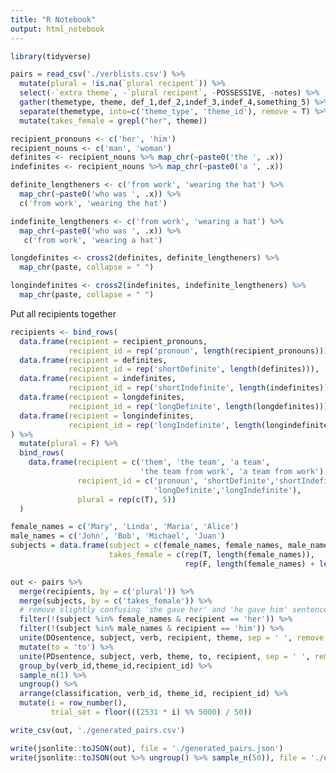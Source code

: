```yaml
---
title: "R Notebook"
output: html_notebook
---
```


```r
library(tidyverse)
```

```r
pairs = read_csv('./verblists.csv') %>%
  mutate(plural = !is.na(`plural recipent`)) %>%
  select(-`extra theme`, -`plural recipent`, -POSSESSIVE, -notes) %>%
  gather(themetype, theme, def_1,def_2,indef_3,indef_4,something_5) %>%
  separate(themetype, into=c('theme_type', 'theme_id'), remove = T) %>%
  mutate(takes_female = grepl("her", theme))

```

```r
recipient_pronouns <- c('her', 'him')
recipient_nouns <- c('man', 'woman')
definites <- recipient_nouns %>% map_chr(~paste0('the ', .x))
indefinites <- recipient_nouns %>% map_chr(~paste0('a ', .x))

definite_lengtheners <- c('from work', 'wearing the hat') %>%
  map_chr(~paste0('who was ', .x)) %>%
  c('from work', 'wearing the hat')

indefinite_lengtheners <- c('from work', 'wearing a hat') %>%
  map_chr(~paste0('who was ', .x)) %>%
   c('from work', 'wearing a hat') 

longdefinites <- cross2(definites, definite_lengtheners) %>% 
  map_chr(paste, collapse = " ")

longindefinites <- cross2(indefinites, indefinite_lengtheners) %>% 
  map_chr(paste, collapse = " ")
```

Put all recipients together

```r
recipients <- bind_rows(
  data.frame(recipient = recipient_pronouns, 
             recipient_id = rep('pronoun', length(recipient_pronouns))),
  data.frame(recipient = definites, 
             recipient_id = rep('shortDefinite', length(definites))),
  data.frame(recipient = indefinites, 
             recipient_id = rep('shortIndefinite', length(indefinites))),
  data.frame(recipient = longdefinites, 
             recipient_id = rep('longDefinite', length(longdefinites))),
  data.frame(recipient = longindefinites, 
             recipient_id = rep('longIndefinite', length(longindefinites)))
) %>% 
  mutate(plural = F) %>%
  bind_rows(
    data.frame(recipient = c('them', 'the team', 'a team', 
                             'the team from work', 'a team from work'), 
               recipient_id = c('pronoun', 'shortDefinite','shortIndefinite',
                                'longDefinite','longIndefinite'),
               plural = rep(c(T), 5))
  ) 
```

```r
female_names = c('Mary', 'Linda', 'Maria', 'Alice')
male_names = c('John', 'Bob', 'Michael', 'Juan')
subjects = data.frame(subject = c(female_names, female_names, male_names),
                      takes_female = c(rep(T, length(female_names)),
                                       rep(F, length(female_names) + length(male_names))))
```

```r
out <- pairs %>%
  merge(recipients, by = c('plural')) %>%
  merge(subjects, by = c('takes_female')) %>%
  # remove slightly confusing 'she gave her' and 'he gave him' sentences
  filter(!(subject %in% female_names & recipient == 'her')) %>%
  filter(!(subject %in% male_names & recipient == 'him')) %>%
  unite(DOsentence, subject, verb, recipient, theme, sep = ' ', remove = F) %>%
  mutate(to = 'to') %>%
  unite(PDsentence, subject, verb, theme, to, recipient, sep = ' ', remove = T) %>% 
  group_by(verb_id,theme_id,recipient_id) %>%
  sample_n(1) %>%
  ungroup() %>%
  arrange(classification, verb_id, theme_id, recipient_id) %>%
  mutate(i = row_number(),
         trial_set = floor(((2531 * i) %% 5000) / 50))

write_csv(out, './generated_pairs.csv')
```

```r
write(jsonlite::toJSON(out), file = './generated_pairs.json')
write(jsonlite::toJSON(out %>% ungroup() %>% sample_n(50)), file = './example_trials.json')
```